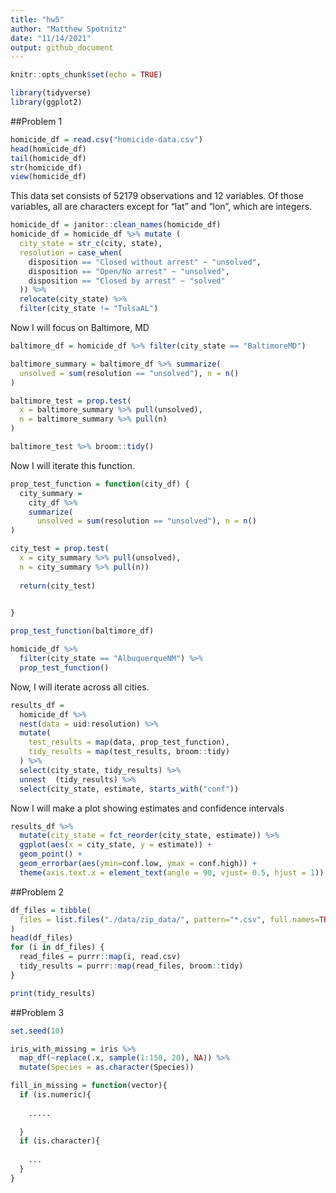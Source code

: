 ```yaml
---
title: "hw5"
author: "Matthew Spotnitz"
date: "11/14/2021"
output: github_document
---
```


```r
knitr::opts_chunk$set(echo = TRUE)
```

```r
library(tidyverse)
library(ggplot2)
```
##Problem 1
```r
homicide_df = read.csv("homicide-data.csv")
head(homicide_df)
tail(homicide_df)
str(homicide_df)
view(homicide_df)
```
This data set consists of 52179 observations and 12 variables.  Of those variables, all are characters except for "lat" and "lon", which are integers.

```r
homicide_df = janitor::clean_names(homicide_df)
homicide_df = homicide_df %>% mutate (
  city_state = str_c(city, state),
  resolution = case_when(
    disposition == "Closed without arrest" ~ "unsolved",
    disposition == "Open/No arrest" ~ "unsolved",
    disposition == "Closed by arrest" ~ "solved" 
  )) %>% 
  relocate(city_state) %>% 
  filter(city_state != "TulsaAL")
```
Now I will focus on Baltimore, MD
```r
baltimore_df = homicide_df %>% filter(city_state == "BaltimoreMD")

baltimore_summary = baltimore_df %>% summarize(
  unsolved = sum(resolution == "unsolved"), n = n()
) 

baltimore_test = prop.test(
  x = baltimore_summary %>% pull(unsolved),
  n = baltimore_summary %>% pull(n)
)

baltimore_test %>% broom::tidy()

```
Now I will iterate this function.

```r
prop_test_function = function(city_df) {
  city_summary = 
    city_df %>% 
    summarize(
      unsolved = sum(resolution == "unsolved"), n = n()
) 

city_test = prop.test(
  x = city_summary %>% pull(unsolved),
  n = city_summary %>% pull(n))
  
  return(city_test)

 
}

prop_test_function(baltimore_df)

homicide_df %>%
  filter(city_state == "AlbuquerqueNM") %>% 
  prop_test_function()
```
Now, I will iterate across all cities.
```r
results_df =
  homicide_df %>% 
  nest(data = uid:resolution) %>% 
  mutate(
    test_results = map(data, prop_test_function),
    tidy_results = map(test_results, broom::tidy)
  ) %>% 
  select(city_state, tidy_results) %>% 
  unnest  (tidy_results) %>% 
  select(city_state, estimate, starts_with("conf"))
```
Now I will make a plot showing estimates and confidence intervals
```r
results_df %>% 
  mutate(city_state = fct_reorder(city_state, estimate)) %>% 
  ggplot(aes(x = city_state, y = estimate)) +
  geom_point() +
  geom_errorbar(aes(ymin=conf.low, ymax = conf.high)) +
  theme(axis.text.x = element_text(angle = 90, vjust= 0.5, hjust = 1))
```
##Problem 2
```r
df_files = tibble(
  files = list.files("./data/zip_data/", pattern="*.csv", full.names=TRUE),
)
head(df_files)
for (i in df_files) {
  read_files = purrr::map(i, read.csv)
  tidy_results = purrr::map(read_files, broom::tidy)
}

print(tidy_results)
```
##Problem 3
```r
set.seed(10)

iris_with_missing = iris %>% 
  map_df(~replace(.x, sample(1:150, 20), NA)) %>%
  mutate(Species = as.character(Species))

fill_in_missing = function(vector){
  if (is.numeric){
    
    .....
    
  }
  if (is.character){
    
    ...
  }
}
```